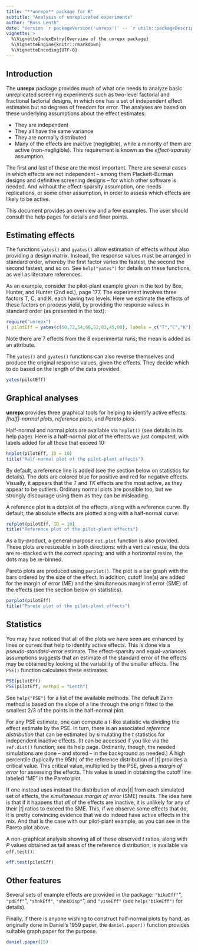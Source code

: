 ```yaml
---
title: "**unrepx** package for R"
subtitle: "Analysis of unreplicated experiments"
author: "Russ Lenth"
date: "Version `r packageVersion('unrepx')` -- `r utils::packageDescription('unrepx')$Date`"
vignette: >
  %\VignetteIndexEntry{Overview of the unrepx package}
  %\VignetteEngine{knitr::rmarkdown}
  %\VignetteEncoding{UTF-8}
---
```



## Introduction
The **unrepx** package provides much of what one needs to analyze basic unreplicated
screening experiments such as two-level factorial and fractional factorial designs,
in which one has a set of independent effect estimates but no degrees of freedom for
error. The analyses are based on these underlying assumptions about the effect estimates:

- They are independent
- They all have the same variance
- They are normally distributed
- Many of the effects are inactive (negligible), while a minority of them are active (non-negligible). This requirement is known as the *effect-sparsity* assumption.

The first and last of these are the most important. There are several cases in which effects are not independent -- among them Plackett-Burman designs and definitive screening designs -- for which other software is needed. And without the effect-sparsity assumption, one needs replications, or some other assumption, in order to assess which effects are likely to be active.

This document provides an overview and a few examples. The user should consult the help pages for details and finer points.

## Estimating effects
The functions `yates()` and `gyates()` allow estimation of effects without also providing a design matrix. Instead, the response values must be arranged in standard order, whereby the first factor varies the fastest, the second the second fastest, and so on. See `help("yates")` for details on these functions, as well as literature references.

As an example, consider the pilot-plant example given in the text by Box, Hunter, and Hunter (2nd ed.), page 177. The experiment involves three factors T, C, and K, each having two levels. Here we estimate the effects of these factors on process yield, by providing the response values in standard order (as presented in the text):
```r
require("unrepx")
( pilotEff = yates(c(60,72,54,68,52,83,45,80), labels = c("T","C","K")) )
```
Note there are 7 effects from the 8 experimental runs; the mean is added as an attribute.

The `yates()` and `gyates()` functions can also reverse themselves and produce the original response values, given the effects. They decide which to do based on the length of the data provided.
```r
yates(pilotEff)
```

## Graphical analyses
**unrepx** provides three graphical tools for helping to identify active effects: *[half]-normal plots*, *reference plots*, and *Pareto plots*. 

Half-normal and normal plots are available via `hnplot()` (see details in its help page). Here is a half-normal plot of the effects we just computed, with labels added for all those that exceed 10:
```r
hnplot(pilotEff, ID = 10)
title("Half-normal plot of the pilot-plant effects")
```

By default, a reference line is added (see the section below on statistics for details). The dots are colored blue for positive and red for negative effects. Visually, it appears that the *T* and *TK* effects are the most active, as they appear to be outliers. Ordinary normal plots are possible too, but we strongly discourage using them as they can be misleading.

A reference plot is a dotplot of the effects, along with a reference curve. By default, the absolute effects are plotted along with a half-normal curve:
```r
refplot(pilotEff, ID = 10)
title("Reference plot of the pilot-plant effects")
```

As a by-product, a general-purpose `dot.plot` function is also provided. These plots are resizeable in both directions: with a vertical resize, the dots are re-stacked with the correct spacing; and with a horizontal resize, the dots may be re-binned.

Pareto plots are produced using `parplot()`. The plot is a bar graph with the bars ordered by the size of the effect. In addition, cutoff line(s) are added for the margin of error (ME) and the simultaneous margin of error (SME) of the effects (see the section below on statistics). 
```r
parplot(pilotEff) 
title("Pareto plot of the pilot-plant effects")
```

## Statistics
You may have noticed that all of the plots we have seen are enhanced by lines or curves that help to identify active effects. This is done via a *pseudo-standard-error* estimate. The effect-sparsity and equal-variances assumptions suggests that an estimate of the standard error of the effects may be obtained by looking at the variability of the smaller effects. The `PSE()` function calculates these estimates. 
```r
PSE(pilotEff)
PSE(pilotEff, method = "Lenth")
```
See `help("PSE")` for a list of the available methods. The default Zahn method is based on the slope of a line through the origin fitted to the smallest 2/3 of the points in the half-normal plot. 

For any PSE estimate, one can compute a *t*-like statistic via dividing the effect estimate by the PSE. In turn, there is an associated *reference distribution* that can be estimated by simulating the *t* statistics for independent inactive effects. (It can be accessed if you like via the `ref.dist()` function; see its help page. Ordinarily, though, the needed simulations are done -- and stored -- in the background as needed.) A high percentile (typically the 95th) of the reference distribution of |*t*| provides a critical value. This critical value, multiplied by the PSE, gives a *margin of error* for assessing the effects. This value is used in obtaining the cutoff line labeled "ME" in the Pareto plot. 

If one instead uses instead the distribution of *max*|*t*| from each simulated set of effects, the *simultaneous margin of error* (SME) results. The idea here is that if it happens that *all* of the effects are inactive, it is unlikely for any of their |*t*| ratios to exceed the SME. This, if we observe some effects that do, it is pretty convincing evidence that we do indeed have active effects in the mix. And that is the case with our pilot-plant example, as you can see in the Pareto plot above.

A non-graphical analysis showing all of these observed *t* ratios, along with *P* values obtained as tail areas of the reference distribution, is available via `eff.test()`:
```r
eff.test(pilotEff)
```


## Other features
Several sets of example effects are provided in the package: `"bikeEff"`", `"pdEff"`", `"shnkEff"`, `"shnkDisp"`", and `"viseEff"` (see `help("bikeEff")` for details).

Finally, if there is anyone wishing to construct half-normal plots by hand, as originally done in Daniel's 1959 paper, the `daniel.paper()` function provides suitable graph paper for the purpose.
```r
daniel.paper(15)
```


